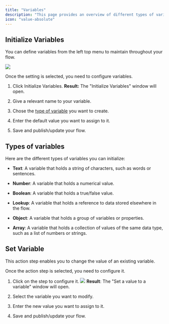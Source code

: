 ```yaml
---
title: "Variables"
description: "This page provides an overview of different types of variables that can be used in a flow, and how to initialize and set them. Variables allow you to maintain and manipulate data throughout your flow, and can hold values. By initializing and setting variables, you can create more complex and dynamic flows that respond to changing conditions and user inputs."
icon: "value-absolute"
---
```


## Initialize Variables

You can define variables from the left top menu to maintain throughout your flow.

![](/images/varsinit.png)

Once the setting is selected, you need to configure variables.

1. Click Initialize Variables. **Result:** The "Initialize Variables" window will open.

2. Give a relevant name to your variable.

3. Chose the [type of variable](https://www.notion.so/Variables-563dbd820b7e42a5aed244055594ae3d?pvs=21) you want to create.

4. Enter the default value you want to assign to it.

5. Save and publish/update your flow.

## Types of variables

Here are the different types of variables you can initialize:

* **Text**: A variable that holds a string of characters, such as words or sentences.

* **Number**: A variable that holds a numerical value.

* **Boolean**: A variable that holds a true/false value.

* **Lookup**: A variable that holds a reference to data stored elsewhere in the flow.

* **Object**: A variable that holds a group of variables or properties.

* **Array**: A variable that holds a collection of values of the same data type, such as a list of numbers or strings.

## Set Variable

This action step enables you to change the value of an existing variable.

Once the action step is selected, you need to configure it.

1. Click on the step to configure it.&#x20;
   ![](/images/varsset.png)
   **Result**: The "Set a value to a variable" window will open.


2. Select the variable you want to modify.

3. Enter the new value you want to assign to it.

4. Save and publish/update your flow.